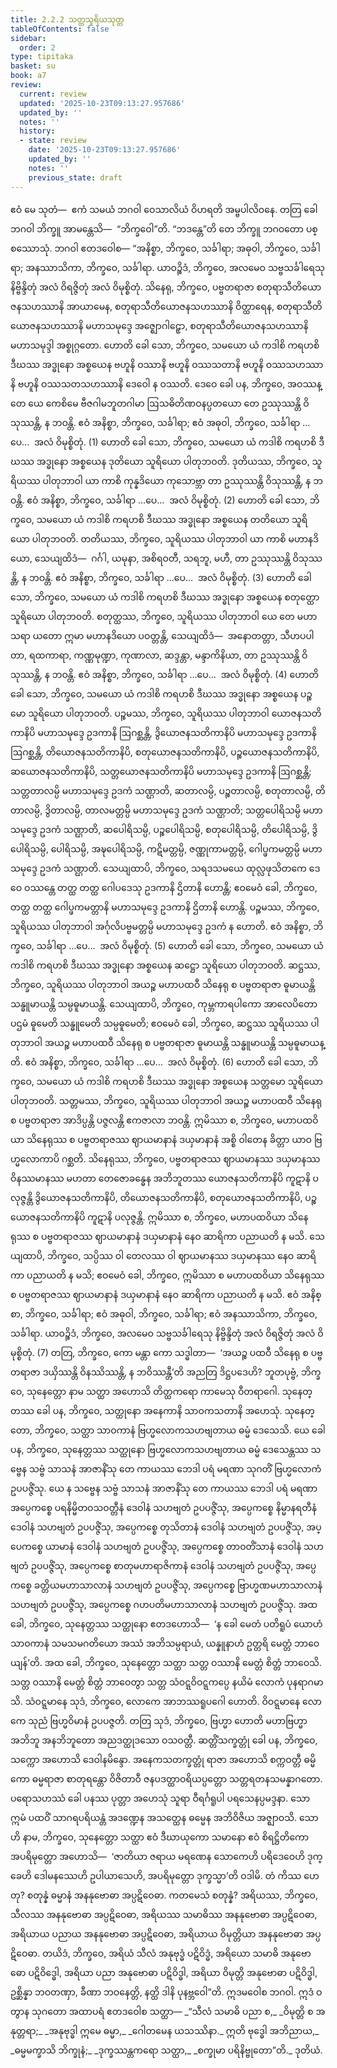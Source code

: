 ```yaml
---
title: 2.2.2 သတ္တသူရိယသုတ္တ
tableOfContents: false
sidebar:
  order: 2
type: tipitaka
basket: su
book: a7
review:
  current: review
  updated: '2025-10-23T09:13:27.957686'
  updated_by: ''
  notes: ''
  history:
  - state: review
    date: '2025-10-23T09:13:27.957686'
    updated_by: ''
    notes: ''
    previous_state: draft
---
```



<ReviewStatus review={frontmatter.review} showDetails={true} />

<HypothesisAnnotation frontmatter={frontmatter} />

<DynamicBreadcrumb />

<Division number="66" book="a7" e="ch" v="16" p="473">

<Paragraph number="461" book="a7">
ဧဝံ မေ သုတံ—  ဧကံ သမယံ ဘဂဝါ ဝေသာလိယံ ဝိဟရတိ အမ္ဗပါလိဝနေ. တတြ ခေါ ဘဂဝါ ဘိက္ခူ အာမန္တေသိ—  “ဘိက္ခဝေါ”တိ. “ဘဒန္တေ”တိ တေ ဘိက္ခူ ဘဂဝတော ပစ္စဿောသုံ. ဘဂဝါ ဧတဒဝေါစ—
</Paragraph>

<Paragraph number="462" book="a7">
“အနိစ္စာ, ဘိက္ခဝေ, သင်္ခါရာ; အဓုဝါ, ဘိက္ခဝေ, သင်္ခါရာ; အနဿာသိကာ, ဘိက္ခဝေ, သင်္ခါရာ. ယာဝဉ္စိဒံ, ဘိက္ခဝေ, အလမေဝ သဗ္ဗသင်္ခါရေသု နိဗ္ဗိန္ဒိတုံ အလံ ဝိရဇ္ဇိတုံ အလံ ဝိမုစ္စိတုံ.
</Paragraph>

<Paragraph number="463" book="a7">
သိနေရု, ဘိက္ခဝေ, ပဗ္ဗတရာဇာ စတုရာသီတိယောဇနသဟဿာနိ အာယာမေန, စတုရာသီတိယောဇနသဟဿာနိ ဝိတ္ထာရေန, စတုရာသီတိယောဇနသဟဿာနိ မဟာသမုဒ္ဒေ အဇ္ဈောဂါဠှော, စတုရာသီတိယောဇနသဟဿာနိ မဟာသမုဒ္ဒါ အစ္စုဂ္ဂတော. ဟောတိ ခေါ သော, ဘိက္ခဝေ, သမယော ယံ ကဒါစိ ကရဟစိ ဒီဃဿ အဒ္ဓုနော အစ္စယေန ဗဟူနိ ဝဿာနိ ဗဟူနိ ဝဿသတာနိ ဗဟူနိ ဝဿသဟဿာနိ ဗဟူနိ ဝဿသတသဟဿာနိ ဒေဝေါ န ဝဿတိ. ဒေဝေ ခေါ ပန, ဘိက္ခဝေ, အဝဿန္တေ ယေ ကေစိမေ ဗီဇဂါမဘူတဂါမာ ဩသဓိတိဏဝနပ္ပတယော တေ ဥဿုဿန္တိ ဝိသုဿန္တိ, န ဘဝန္တိ. ဧဝံ အနိစ္စာ, ဘိက္ခဝေ, သင်္ခါရာ; ဧဝံ အဓုဝါ, ဘိက္ခဝေ, သင်္ခါရာ …ပေ…  အလံ ဝိမုစ္စိတုံ. (1)
</Paragraph>

<Paragraph number="464" book="a7">
ဟောတိ ခေါ သော, ဘိက္ခဝေ, သမယော ယံ ကဒါစိ ကရဟစိ ဒီဃဿ အဒ္ဓုနော အစ္စယေန ဒုတိယော သူရိယော ပါတုဘဝတိ. ဒုတိယဿ, ဘိက္ခဝေ, သူရိယဿ ပါတုဘာဝါ ယာ ကာစိ ကုန္နဒိယော ကုသောဗ္ဘာ တာ ဥဿုဿန္တိ ဝိသုဿန္တိ, န ဘဝန္တိ. ဧဝံ အနိစ္စာ, ဘိက္ခဝေ, သင်္ခါရာ …ပေ…  အလံ ဝိမုစ္စိတုံ. (2)
</Paragraph>

<Paragraph number="465" book="a7">
ဟောတိ ခေါ သော, ဘိက္ခဝေ, သမယော ယံ ကဒါစိ ကရဟစိ ဒီဃဿ အဒ္ဓုနော အစ္စယေန တတိယော သူရိယော ပါတုဘဝတိ. တတိယဿ, ဘိက္ခဝေ, သူရိယဿ ပါတုဘာဝါ ယာ ကာစိ မဟာနဒိယော, သေယျထိဒံ—  ဂင်္ဂါ, ယမုနာ, အစိရဝတီ, သရဘူ, မဟီ, တာ ဥဿုဿန္တိ ဝိသုဿန္တိ, န ဘဝန္တိ. ဧဝံ အနိစ္စာ, ဘိက္ခဝေ, သင်္ခါရာ …ပေ…  အလံ ဝိမုစ္စိတုံ. (3)
</Paragraph>

<Paragraph number="466" book="a7">
ဟောတိ ခေါ သော, ဘိက္ခဝေ, သမယော ယံ ကဒါစိ ကရဟစိ ဒီဃဿ အဒ္ဓုနော အစ္စယေန စတုတ္ထော သူရိယော ပါတုဘဝတိ. စတုတ္ထဿ, ဘိက္ခဝေ, သူရိယဿ ပါတုဘာဝါ ယေ တေ မဟာသရာ ယတော ဣမာ မဟာနဒိယော ပဝတ္တန္တိ, သေယျထိဒံ—  အနောတတ္တာ, သီဟပပါတာ, ရထကာရာ, ကဏ္ဏမုဏ္ဍာ, ကုဏာလာ, ဆဒ္ဒန္တာ, မန္ဒာကိနိယာ, တာ ဥဿုဿန္တိ ဝိသုဿန္တိ, န ဘဝန္တိ. ဧဝံ အနိစ္စာ, ဘိက္ခဝေ, သင်္ခါရာ …ပေ…  အလံ ဝိမုစ္စိတုံ. (4)
</Paragraph>

<Paragraph number="467" book="a7">
ဟောတိ ခေါ သော, ဘိက္ခဝေ, သမယော ယံ ကဒါစိ ကရဟစိ ဒီဃဿ အဒ္ဓုနော အစ္စယေန ပဉ္စမော သူရိယော ပါတုဘဝတိ. ပဉ္စမဿ, ဘိက္ခဝေ, သူရိယဿ ပါတုဘာဝါ ယောဇနသတိကာနိပိ မဟာသမုဒ္ဒေ ဥဒကာနိ ဩဂစ္ဆန္တိ, ဒွိယောဇနသတိကာနိပိ မဟာသမုဒ္ဒေ ဥဒကာနိ ဩဂစ္ဆန္တိ, တိယောဇနသတိကာနိပိ, စတုယောဇနသတိကာနိပိ, ပဉ္စယောဇနသတိကာနိပိ, ဆယောဇနသတိကာနိပိ, သတ္တယောဇနသတိကာနိပိ မဟာသမုဒ္ဒေ ဥဒကာနိ ဩဂစ္ဆန္တိ; သတ္တတာလမ္ပိ မဟာသမုဒ္ဒေ ဥဒကံ သဏ္ဌာတိ, ဆတာလမ္ပိ, ပဉ္စတာလမ္ပိ, စတုတာလမ္ပိ, တိတာလမ္ပိ, ဒွိတာလမ္ပိ, တာလမတ္တမ္ပိ မဟာသမုဒ္ဒေ ဥဒကံ သဏ္ဌာတိ; သတ္တပေါရိသမ္ပိ မဟာသမုဒ္ဒေ ဥဒကံ သဏ္ဌာတိ, ဆပေါရိသမ္ပိ, ပဉ္စပေါရိသမ္ပိ, စတုပေါရိသမ္ပိ, တိပေါရိသမ္ပိ, ဒွိပေါရိသမ္ပိ, ပေါရိသမ္ပိ, အဍ္ဎပေါရိသမ္ပိ, ကဋိမတ္တမ္ပိ, ဇဏ္ဏုကာမတ္တမ္ပိ, ဂေါပ္ဖကမတ္တမ္ပိ မဟာသမုဒ္ဒေ ဥဒကံ သဏ္ဌာတိ. သေယျထာပိ, ဘိက္ခဝေ, သရဒသမယေ ထုလ္လဖုသိတကေ ဒေဝေ ဝဿန္တေ တတ္ထ တတ္ထ ဂေါပဒေသု ဥဒကာနိ ဌိတာနိ ဟောန္တိ; ဧဝမေဝံ ခေါ, ဘိက္ခဝေ, တတ္ထ တတ္ထ ဂေါပ္ဖကမတ္တာနိ မဟာသမုဒ္ဒေ ဥဒကာနိ ဌိတာနိ ဟောန္တိ. ပဉ္စမဿ, ဘိက္ခဝေ, သူရိယဿ ပါတုဘာဝါ အင်္ဂုလိပဗ္ဗမတ္တမ္ပိ မဟာသမုဒ္ဒေ ဥဒကံ န ဟောတိ. ဧဝံ အနိစ္စာ, ဘိက္ခဝေ, သင်္ခါရာ …ပေ…  အလံ ဝိမုစ္စိတုံ. (5)
</Paragraph>

<Paragraph number="468" book="a7">
ဟောတိ ခေါ သော, ဘိက္ခဝေ, သမယော ယံ ကဒါစိ ကရဟစိ ဒီဃဿ အဒ္ဓုနော အစ္စယေန ဆဋ္ဌော သူရိယော ပါတုဘဝတိ. ဆဋ္ဌဿ, ဘိက္ခဝေ, သူရိယဿ ပါတုဘာဝါ အယဉ္စ မဟာပထဝီ သိနေရု စ ပဗ္ဗတရာဇာ ဓူမာယန္တိ သန္ဓူမာယန္တိ သမ္ပဓူမာယန္တိ. သေယျထာပိ, ဘိက္ခဝေ, ကုမ္ဘကာရပါကော အာလေပိတော ပဌမံ ဓူမေတိ သန္ဓူမေတိ သမ္ပဓူမေတိ; ဧဝမေဝံ ခေါ, ဘိက္ခဝေ, ဆဋ္ဌဿ သူရိယဿ ပါတုဘာဝါ အယဉ္စ မဟာပထဝီ သိနေရု စ ပဗ္ဗတရာဇာ ဓူမာယန္တိ သန္ဓူမာယန္တိ သမ္ပဓူမာယန္တိ. ဧဝံ အနိစ္စာ, ဘိက္ခဝေ, သင်္ခါရာ …ပေ…  အလံ ဝိမုစ္စိတုံ. (6)
</Paragraph>

<Paragraph number="469" book="a7">
ဟောတိ ခေါ သော, ဘိက္ခဝေ, သမယော ယံ ကဒါစိ ကရဟစိ ဒီဃဿ အဒ္ဓုနော အစ္စယေန သတ္တမော သူရိယော ပါတုဘဝတိ. သတ္တမဿ, ဘိက္ခဝေ, သူရိယဿ ပါတုဘာဝါ အယဉ္စ မဟာပထဝီ သိနေရု စ ပဗ္ဗတရာဇာ အာဒိပ္ပန္တိ ပဇ္ဇလန္တိ ဧကဇာလာ ဘဝန္တိ. ဣမိဿာ စ, ဘိက္ခဝေ, မဟာပထဝိယာ သိနေရုဿ စ ပဗ္ဗတရာဇဿ ဈာယမာနာနံ ဒယှမာနာနံ အစ္စိ ဝါတေန ခိတ္တာ ယာဝ ဗြဟ္မလောကာပိ ဂစ္ဆတိ. သိနေရုဿ, ဘိက္ခဝေ, ပဗ္ဗတရာဇဿ ဈာယမာနဿ ဒယှမာနဿ ဝိနဿမာနဿ မဟတာ တေဇောခန္ဓေန အဘိဘူတဿ ယောဇနသတိကာနိပိ ကူဋာနိ ပလုဇ္ဇန္တိ ဒွိယောဇနသတိကာနိပိ, တိယောဇနသတိကာနိပိ, စတုယောဇနသတိကာနိပိ, ပဉ္စယောဇနသတိကာနိပိ ကူဋာနိ ပလုဇ္ဇန္တိ. ဣမိဿာ စ, ဘိက္ခဝေ, မဟာပထဝိယာ သိနေရုဿ စ ပဗ္ဗတရာဇဿ ဈာယမာနာနံ ဒယှမာနာနံ နေဝ ဆာရိကာ ပညာယတိ န မသိ. သေယျထာပိ, ဘိက္ခဝေ, သပ္ပိဿ ဝါ တေလဿ ဝါ ဈာယမာနဿ ဒယှမာနဿ နေဝ ဆာရိကာ ပညာယတိ န မသိ; ဧဝမေဝံ ခေါ, ဘိက္ခဝေ, ဣမိဿာ စ မဟာပထဝိယာ သိနေရုဿ စ ပဗ္ဗတရာဇဿ ဈာယမာနာနံ ဒယှမာနာနံ နေဝ ဆာရိကာ ပညာယတိ န မသိ. ဧဝံ အနိစ္စာ, ဘိက္ခဝေ, သင်္ခါရာ; ဧဝံ အဓုဝါ, ဘိက္ခဝေ, သင်္ခါရာ; ဧဝံ အနဿာသိကာ, ဘိက္ခဝေ, သင်္ခါရာ. ယာဝဉ္စိဒံ, ဘိက္ခဝေ, အလမေဝ သဗ္ဗသင်္ခါရေသု နိဗ္ဗိန္ဒိတုံ အလံ ဝိရဇ္ဇိတုံ အလံ ဝိမုစ္စိတုံ. (7)
</Paragraph>

<Paragraph number="470" book="a7">
တတြ, ဘိက္ခဝေ, ကော မန္တာ ကော သဒ္ဓါတာ—  ‘အယဉ္စ ပထဝီ သိနေရု စ ပဗ္ဗတရာဇာ ဒယှိဿန္တိ ဝိနဿိဿန္တိ, န ဘဝိဿန္တီ’တိ အညတြ ဒိဋ္ဌပဒေဟိ?
</Paragraph>

<Paragraph number="471" book="a7">
ဘူတပုဗ္ဗံ, ဘိက္ခဝေ, သုနေတ္တော နာမ သတ္ထာ အဟောသိ တိတ္ထကရော ကာမေသု ဝီတရာဂေါ. သုနေတ္တဿ ခေါ ပန, ဘိက္ခဝေ, သတ္ထုနော အနေကာနိ သာဝကသတာနိ အဟေသုံ. သုနေတ္တော, ဘိက္ခဝေ, သတ္ထာ သာဝကာနံ ဗြဟ္မလောကသဟဗျတာယ ဓမ္မံ ဒေသေသိ. ယေ ခေါ ပန, ဘိက္ခဝေ, သုနေတ္တဿ သတ္ထုနော ဗြဟ္မလောကသဟဗျတာယ ဓမ္မံ ဒေသေန္တဿ သဗ္ဗေန သဗ္ဗံ သာသနံ အာဇာနိံသု တေ ကာယဿ ဘေဒါ ပရံ မရဏာ သုဂတိံ ဗြဟ္မလောကံ ဥပပဇ္ဇိံသု. ယေ န သဗ္ဗေန သဗ္ဗံ သာသနံ အာဇာနိံသု တေ ကာယဿ ဘေဒါ ပရံ မရဏာ အပ္ပေကစ္စေ ပရနိမ္မိတဝသဝတ္တီနံ ဒေဝါနံ သဟဗျတံ ဥပပဇ္ဇိံသု, အပ္ပေကစ္စေ နိမ္မာနရတီနံ ဒေဝါနံ သဟဗျတံ ဥပပဇ္ဇိံသု, အပ္ပေကစ္စေ တုသိတာနံ ဒေဝါနံ သဟဗျတံ ဥပပဇ္ဇိံသု, အပ္ပေကစ္စေ ယာမာနံ ဒေဝါနံ သဟဗျတံ ဥပပဇ္ဇိံသု, အပ္ပေကစ္စေ တာဝတိံသာနံ ဒေဝါနံ သဟဗျတံ ဥပပဇ္ဇိံသု, အပ္ပေကစ္စေ စာတုမဟာရာဇိကာနံ ဒေဝါနံ သဟဗျတံ ဥပပဇ္ဇိံသု, အပ္ပေကစ္စေ ခတ္တိယမဟာသာလာနံ သဟဗျတံ ဥပပဇ္ဇိံသု, အပ္ပေကစ္စေ ဗြာဟ္မဏမဟာသာလာနံ သဟဗျတံ ဥပပဇ္ဇိံသု, အပ္ပေကစ္စေ ဂဟပတိမဟာသာလာနံ သဟဗျတံ ဥပပဇ္ဇိံသု.
</Paragraph>

<Paragraph number="472" book="a7">
အထ ခေါ, ဘိက္ခဝေ, သုနေတ္တဿ သတ္ထုနော ဧတဒဟောသိ—  ‘န ခေါ မေတံ ပတိရူပံ ယောဟံ သာဝကာနံ သမသမဂတိယော အဿံ အဘိသမ္ပရာယံ, ယန္နူနာဟံ ဥတ္တရိ မေတ္တံ ဘာဝေယျန်’တိ.
</Paragraph>

<Paragraph number="473" book="a7">
အထ ခေါ, ဘိက္ခဝေ, သုနေတ္တော သတ္ထာ သတ္တ ဝဿာနိ မေတ္တံ စိတ္တံ ဘာဝေသိ. သတ္တ ဝဿာနိ မေတ္တံ စိတ္တံ ဘာဝေတွာ သတ္တ သံဝဋ္ဋဝိဝဋ္ဋကပ္ပေ နယိမံ လောကံ ပုနရာဂမာသိ. သံဝဋ္ဋမာနေ သုဒံ, ဘိက္ခဝေ, လောကေ အာဘဿရူပဂေါ ဟောတိ. ဝိဝဋ္ဋမာနေ လောကေ သုညံ ဗြဟ္မဝိမာနံ ဥပပဇ္ဇတိ. တတြ သုဒံ, ဘိက္ခဝေ, ဗြဟ္မာ ဟောတိ မဟာဗြဟ္မာ အဘိဘူ အနဘိဘူတော အညဒတ္ထုဒသော ဝသဝတ္တီ. ဆတ္တိံသက္ခတ္တုံ ခေါ ပန, ဘိက္ခဝေ, သက္ကော အဟောသိ ဒေဝါနမိန္ဒော. အနေကသတက္ခတ္တုံ ရာဇာ အဟောသိ စက္ကဝတ္တီ ဓမ္မိကော ဓမ္မရာဇာ စာတုရန္တော ဝိဇိတာဝီ ဇနပဒတ္ထာဝရိယပ္ပတ္တော သတ္တရတနသမန္နာဂတော. ပရောသဟဿံ ခေါ ပနဿ ပုတ္တာ အဟေသုံ သူရာ ဝီရင်္ဂရူပါ ပရသေနပ္ပမဒ္ဒနာ. သော ဣမံ ပထဝိံ သာဂရပရိယန္တံ အဒဏ္ဍေန အသတ္ထေန ဓမ္မေန အဘိဝိဇိယ အဇ္ဈာဝသိ. သော ဟိ နာမ, ဘိက္ခဝေ, သုနေတ္တော သတ္ထာ ဧဝံ ဒီဃာယုကော သမာနော ဧဝံ စိရဋ္ဌိတိကော အပရိမုတ္တော အဟောသိ—  ‘ဇာတိယာ ဇရာယ မရဏေန သောကေဟိ ပရိဒေဝေဟိ ဒုက္ခေဟိ ဒေါမနဿေဟိ ဥပါယာသေဟိ, အပရိမုတ္တော ဒုက္ခသ္မာ’တိ ဝဒါမိ.
</Paragraph>

<Paragraph number="474" book="a7">
တံ ကိဿ ဟေတု? စတုန္နံ ဓမ္မာနံ အနနုဗောဓာ အပ္ပဋိဝေဓာ. ကတမေသံ စတုန္နံ? အရိယဿ, ဘိက္ခဝေ, သီလဿ အနနုဗောဓာ အပ္ပဋိဝေဓာ, အရိယဿ သမာဓိဿ အနနုဗောဓာ အပ္ပဋိဝေဓာ, အရိယာယ ပညာယ အနနုဗောဓာ အပ္ပဋိဝေဓာ, အရိယာယ ဝိမုတ္တိယာ အနနုဗောဓာ အပ္ပဋိဝေဓာ. တယိဒံ, ဘိက္ခဝေ, အရိယံ သီလံ အနုဗုဒ္ဓံ ပဋိဝိဒ္ဓံ, အရိယော သမာဓိ အနုဗောဓော ပဋိဝိဒ္ဓေါ, အရိယာ ပညာ အနုဗောဓာ ပဋိဝိဒ္ဓါ, အရိယာ ဝိမုတ္တိ အနုဗောဓာ ပဋိဝိဒ္ဓါ, ဥစ္ဆိန္နာ ဘဝတဏှာ, ခီဏာ ဘဝနေတ္တိ, နတ္ထိ ဒါနိ ပုနဗ္ဘဝေါ”တိ. ဣဒမဝေါစ ဘဂဝါ. ဣဒံ ဝတွာန သုဂတော အထာပရံ ဧတဒဝေါစ သတ္ထာ—
</Paragraph>

<Paragraph number="475" type="verses" book="a7">
_“သီလံ သမာဓိ ပညာ စ,_  
_ဝိမုတ္တိ စ အနုတ္တရာ;_  
_အနုဗုဒ္ဓါ ဣမေ ဓမ္မာ,_  
_ဂေါတမေန ယသဿိနာ._  

</Paragraph>

<Paragraph number="476" type="verses" book="a7">
ဣတိ ဗုဒ္ဓေါ အဘိညာယ,_  
_ဓမ္မမက္ခာသိ ဘိက္ခုနံ;_  
_ဒုက္ခဿန္တကရော သတ္ထာ,_  
_စက္ခုမာ ပရိနိဗ္ဗုတော”တိ._  


</Paragraph>
</Division>

<Paragraph number="477" type="center" book="a7">
ဒုတိယံ.
</Paragraph>